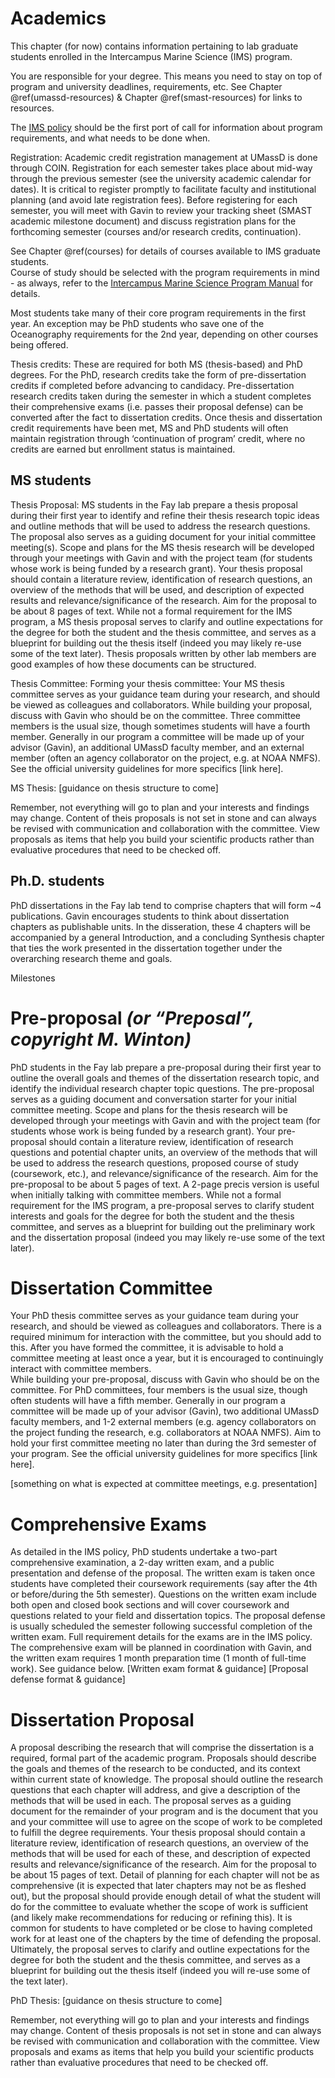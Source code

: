 # Academics {#academics}

This chapter (for now) contains information pertaining to lab graduate students enrolled in the Intercampus Marine Science (IMS) program.  

You are responsible for your degree. This means you need to stay on top of program and university deadlines, requirements, etc. See Chapter \@ref(umassd-resources) & Chapter \@ref(smast-resources) for links to resources.   

The [IMS policy](https://my.umassd.edu/html/terminalfour/media/umassdartmouth/smast/lab-pdf-files/IMS-General-Policy.pdf) should be the first port of call for information about program requirements, and what needs to be done when.  

Registration: Academic credit registration management at UMassD is done through COIN. Registration for each semester takes place about mid-way through the previous semester (see the university academic calendar for dates). It is critical to register promptly to facilitate faculty and institutional planning (and avoid late registration fees). Before registering for each semester, you will meet with Gavin to review your tracking sheet (SMAST academic milestone document) and discuss registration plans for the forthcoming semester (courses and/or research credits, continuation).  

See Chapter \@ref(courses) for details of courses available to IMS graduate students.  
Course of study should be selected with the program requirements in mind - as always, refer to the [Intercampus Marine Science Program Manual](https://my.umassd.edu/html/terminalfour/media/umassdartmouth/smast/lab-pdf-files/IMS-General-Policy.pdf) for details.  
  
Most students take many of their core program requirements in the first year. An exception may be PhD students who save one of the Oceanography requirements for the 2nd year, depending on other courses being offered.  

Thesis credits: These are required for both MS (thesis-based) and PhD degrees. For the PhD, research credits take the form of pre-dissertation credits if completed before advancing to candidacy. Pre-dissertation research credits taken during the semester in which a student completes their comprehensive exams (i.e. passes their proposal defense) can be converted after the fact to dissertation credits. Once thesis and dissertation credit requirements have been met, MS and PhD students will often maintain registration through 'continuation of program' credit, where no credits are earned but enrollment status is maintained.  


## MS students

Thesis Proposal: MS students in the Fay lab prepare a thesis proposal during their first year to identify and refine their thesis research topic ideas and outline methods that will be used to address the research questions. The proposal also serves as a guiding document for your initial committee meeting(s). Scope and plans for the MS thesis research will be developed through your meetings with Gavin and with the project team (for students whose work is being funded by a research grant). Your thesis proposal should contain a literature review, identification of research questions, an overview of the methods that will be used, and description of expected results and relevance/significance of the research. Aim for the proposal to be about 8 pages of text. While not a formal requirement for the IMS program, a MS thesis proposal serves to clarify and outline expectations for the degree for both the student and the thesis committee, and serves as a blueprint for building out the thesis itself (indeed you may likely re-use some of the text later). Thesis proposals written by other lab members are good examples of how these documents can be structured. 

Thesis Committee: 
Forming  your thesis committee: Your MS thesis committee serves as your guidance team during your research, and should be viewed as colleagues and collaborators. While building your proposal, discuss with Gavin who should be on the committee. Three committee members is the usual size, though sometimes students will have a fourth member. Generally in our program a committee will be made up of your advisor (Gavin), an additional UMassD faculty member, and an external member (often an agency collaborator on the project, e.g. at NOAA NMFS). See the official university guidelines for more specifics [link here]. 

MS Thesis: [guidance on thesis structure to come]

Remember, not everything will go to plan and your interests and findings may change. Content of theis proposals is not set in stone and can always be revised with communication and collaboration with the committee. View proposals as items that help you build your scientific products rather than evaluative procedures that need to be checked off.  

## Ph.D. students  

PhD dissertations in the Fay lab tend to comprise chapters that will form ~4 publications. Gavin encourages students to think about dissertation chapters as publishable units. In the disseration, these 4 chapters will be accompanied by a general Introduction, and a concluding Synthesis chapter that ties the work presented in the dissertation together under the overarching research theme and goals.  

Milestones

# Pre-proposal _(or "Preposal", copyright M. Winton)_
PhD students in the Fay lab prepare a pre-proposal during their first year to outline the overall goals and themes of the dissertation research topic, and identify the individual research chapter topic questions. The pre-proposal serves as a guiding document and conversation starter for your initial committee meeting. Scope and plans for the  thesis research will be developed through your meetings with Gavin and with the project team (for students whose work is being funded by a research grant). Your pre-proposal should contain a literature review, identification of research questions and potential chapter units, an overview of the methods that will be used to address the research questions, proposed course of study (coursework, etc.), and relevance/significance of the research. Aim for the pre-proposal to be about 5 pages of text. A 2-page precis version is useful when initially talking with committee members. While not a formal requirement for the IMS program, a pre-proposal serves to clarify student interests and goals for the degree for both the student and the thesis committee, and serves as a blueprint for building out the preliminary work and the dissertation proposal (indeed you may likely re-use some of the text later).  

# Dissertation Committee

Your PhD thesis committee serves as your guidance team during your research, and should be viewed as colleagues and collaborators. There is a required minimum for interaction with the committee, but you should add to this. After you have formed the committee, it is advisable to hold a committee meeting at least once a year, but it is encouraged to continuingly interact with committee members.  
While building your pre-proposal, discuss with Gavin who should be on the committee. For PhD committees, four members is the usual size, though often students will have a fifth member. Generally in our program a committee will be made up of your advisor (Gavin), two additional UMassD faculty members, and 1-2 external members (e.g. agency collaborators on the project funding the research, e.g. collaborators at NOAA NMFS). Aim to hold your first committee meeting no later than during the 3rd semester of your program. See the official university guidelines for more specifics [link here].

[something on what is expected at committee meetings, e.g. presentation]

# Comprehensive Exams

As detailed in the IMS policy, PhD students undertake a two-part comprehensive examination, a 2-day written exam, and a public presentation and defense of the proposal. The written exam is taken once students have completed their coursework requirements (say after the 4th or before/during the 5th semester). Questions on the written exam include both open and closed book sections and will cover coursework and questions related to your field and dissertation topics. The proposal defense is usually scheduled the semester following successful completion of the written exam. Full requirement details for the exams are in the IMS policy. The comprehensive exam will be planned in coordination with Gavin, and the written exam requires 1 month preparation time (1 month of full-time work). See guidance below.
[Written exam format & guidance]
[Proposal defense format & guidance]

# Dissertation Proposal

A proposal describing the research that will comprise the dissertation is a required, formal part of the academic program. Proposals should describe the goals and themes of the research to be conducted, and its context within current state of knowledge. The proposal should outline the research questions that each chapter will address, and give a description of the methods that will be used in each. The proposal serves as a guiding document for the remainder of your program and is the document that you and your committee will use to agree on the scope of work to be completed to fulfill the degree requirements. Your thesis proposal should contain a literature review, identification of research questions, an overview of the methods that will be used for each of these, and description of expected results and relevance/significance of the research. Aim for the proposal to be about 15 pages of text. Detail of planning for each chapter will not be as comprehensive (it is expected that later chapters may not be as fleshed out), but the proposal should provide enough detail of what the student will do for the committee to evaluate whether the scope of work is sufficient (and likely make recommendations for reducing or refining this). It is common for students to have completed or be close to having completed work for at least one of the chapters by the time of defending the proposal.  
Ultimately, the proposal serves to clarify and outline expectations for the degree for both the student and the thesis committee, and serves as a blueprint for building out the thesis itself (indeed you will re-use some of the text later).  

PhD Thesis: [guidance on thesis structure to come]


Remember, not everything will go to plan and your interests and findings may change. Content of thesis proposals is not set in stone and can always be revised with communication and collaboration with the committee. View proposals and exams as items that help you build your scientific products rather than evaluative procedures that need to be checked off.  
